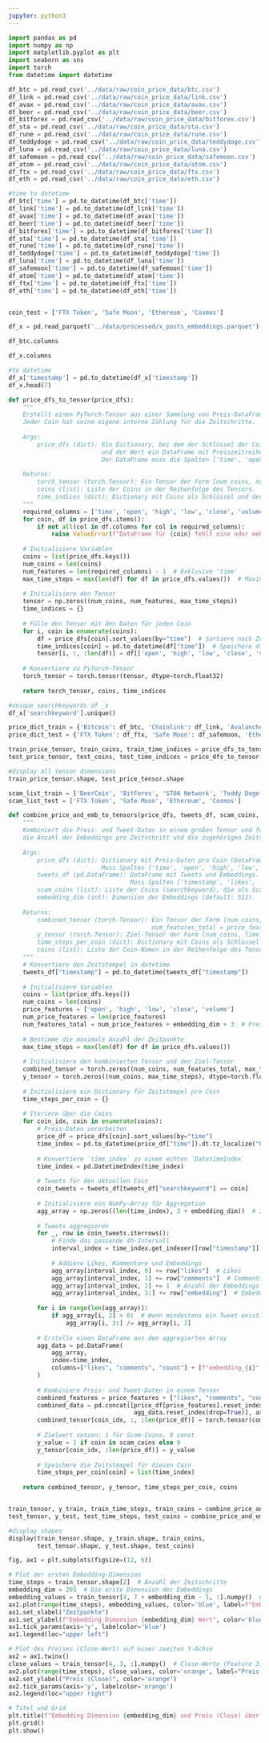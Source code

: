 ```yaml
---
jupyter: python3
---
```


```python
import pandas as pd
import numpy as np
import matplotlib.pyplot as plt
import seaborn as sns
import torch
from datetime import datetime
```

```python
df_btc = pd.read_csv('../data/raw/coin_price_data/btc.csv')
df_link = pd.read_csv('../data/raw/coin_price_data/link.csv')
df_avax = pd.read_csv('../data/raw/coin_price_data/avax.csv')
df_beer = pd.read_csv('../data/raw/coin_price_data/beer.csv')
df_bitforex = pd.read_csv('../data/raw/coin_price_data/bitforex.csv')
df_sta = pd.read_csv('../data/raw/coin_price_data/sta.csv')
df_rune = pd.read_csv('../data/raw/coin_price_data/rune.csv')
df_teddydoge = pd.read_csv('../data/raw/coin_price_data/teddydoge.csv')
df_luna = pd.read_csv('../data/raw/coin_price_data/luna.csv')
df_safemoon = pd.read_csv('../data/raw/coin_price_data/safemoon.csv')
df_atom = pd.read_csv('../data/raw/coin_price_data/atom.csv')
df_ftx = pd.read_csv('../data/raw/coin_price_data/ftx.csv')
df_eth = pd.read_csv('../data/raw/coin_price_data/eth.csv')

#time to datetime
df_btc['time'] = pd.to_datetime(df_btc['time'])
df_link['time'] = pd.to_datetime(df_link['time'])
df_avax['time'] = pd.to_datetime(df_avax['time'])
df_beer['time'] = pd.to_datetime(df_beer['time'])
df_bitforex['time'] = pd.to_datetime(df_bitforex['time'])
df_sta['time'] = pd.to_datetime(df_sta['time'])
df_rune['time'] = pd.to_datetime(df_rune['time'])
df_teddydoge['time'] = pd.to_datetime(df_teddydoge['time'])
df_luna['time'] = pd.to_datetime(df_luna['time'])
df_safemoon['time'] = pd.to_datetime(df_safemoon['time'])
df_atom['time'] = pd.to_datetime(df_atom['time'])
df_ftx['time'] = pd.to_datetime(df_ftx['time'])
df_eth['time'] = pd.to_datetime(df_eth['time'])


coin_test = ['FTX Token', 'Safe Moon', 'Ethereum', 'Cosmos']

df_x = pd.read_parquet('../data/processed/x_posts_embeddings.parquet')
```

```python
df_btc.columns
```

```python
df_x.columns
```


```python
#to datetime
df_x['timestamp'] = pd.to_datetime(df_x['timestamp'])
df_x.head(7)
```

```python
def price_dfs_to_tensor(price_dfs):
    """
    Erstellt einen PyTorch-Tensor aus einer Sammlung von Preis-DataFrames.
    Jeder Coin hat seine eigene interne Zählung für die Zeitschritte.
    
    Args:
        price_dfs (dict): Ein Dictionary, bei dem der Schlüssel der Coin-Name ist
                          und der Wert ein DataFrame mit Preiszeitreihen ist.
                          Der DataFrame muss die Spalten ['time', 'open', 'high', 'low', 'close', 'volume'] enthalten.
    
    Returns:
        torch_tensor (torch.Tensor): Ein Tensor der Form [num_coins, num_features, time_steps].
        coins (list): Liste der Coins in der Reihenfolge des Tensors.
        time_indices (dict): Dictionary mit Coins als Schlüssel und deren Zeitstempel als `pd.DatetimeIndex`.
    """
    required_columns = ['time', 'open', 'high', 'low', 'close', 'volume']
    for coin, df in price_dfs.items():
        if not all(col in df.columns for col in required_columns):
            raise ValueError(f"DataFrame für {coin} fehlt eine oder mehrere benötigte Spalten: {required_columns}")
    
    # Initialisiere Variablen
    coins = list(price_dfs.keys())
    num_coins = len(coins)
    num_features = len(required_columns) - 1  # Exklusive 'time'
    max_time_steps = max(len(df) for df in price_dfs.values())  # Maximale Zeitpunkte über alle Coins
    
    # Initialisiere den Tensor
    tensor = np.zeros((num_coins, num_features, max_time_steps))
    time_indices = {}
    
    # Fülle den Tensor mit den Daten für jeden Coin
    for i, coin in enumerate(coins):
        df = price_dfs[coin].sort_values(by="time")  # Sortiere nach Zeit
        time_indices[coin] = pd.to_datetime(df["time"])  # Speichere die Zeitachse
        tensor[i, :, :len(df)] = df[['open', 'high', 'low', 'close', 'volume']].values.T  # Transponiere Features
    
    # Konvertiere zu PyTorch-Tensor
    torch_tensor = torch.tensor(tensor, dtype=torch.float32)
    
    return torch_tensor, coins, time_indices
```

```python
#unique searchkeywords df _x
df_x['searchkeyword'].unique()
```

```python
price_dict_train = {'Bitcoin': df_btc, 'Chainlink': df_link, 'Avalanche': df_avax, 'BeerCoin': df_beer, 'BitForex': df_bitforex, 'STOA Network': df_sta, 'THORChain': df_rune, 'Teddy Doge': df_teddydoge, 'Terra Luna': df_luna}
price_dict_test = {'FTX Token': df_ftx, 'Safe Moon': df_safemoon, 'Ethereum': df_eth, 'Cosmos': df_atom}
```

```python
train_price_tensor, train_coins, train_time_indices = price_dfs_to_tensor(price_dict_train)
test_price_tensor, test_coins, test_time_indices = price_dfs_to_tensor(price_dict_test)
```

```python
#display all tensor dimensions
train_price_tensor.shape, test_price_tensor.shape
```

```python
scam_list_train = ['BeerCoin', 'BitForex', 'STOA Network', 'Teddy Doge', 'Terra Luna']
scam_list_test = ['FTX Token', 'Safe Moon', 'Ethereum', 'Cosmos']
```

```python

def combine_price_and_emb_to_tensors(price_dfs, tweets_df, scam_coins, embedding_dim=512):
    """
    Kombiniert die Preis- und Tweet-Daten in einem großen Tensor und fügt die Zielvariable (y),
    die Anzahl der Embeddings pro Zeitschritt und die zugehörigen Zeitstempel (pro Coin) hinzu.
    
    Args:
        price_dfs (dict): Dictionary mit Preis-Daten pro Coin (DataFrame).
                          Muss Spalten ['time', 'open', 'high', 'low', 'close', 'volume'] enthalten.
        tweets_df (pd.DataFrame): DataFrame mit Tweets und Embeddings.
                                  Muss Spalten ['timestamp', 'likes', 'comments', 'searchkeyword', 'embedding'] enthalten.
        scam_coins (list): Liste der Coins (searchkeyword), die als Scam klassifiziert sind.
        embedding_dim (int): Dimension der Embeddings (default: 512).
    
    Returns:
        combined_tensor (torch.Tensor): Ein Tensor der Form [num_coins, num_features_total, time_steps].
                                        num_features_total = price_features + embedding_dim + 3 (Likes, Comments, Anzahl Vektoren).
        y_tensor (torch.Tensor): Ziel-Tensor der Form [num_coins, time_steps].
        time_steps_per_coin (dict): Dictionary mit Coins als Schlüssel und Listen von Zeitstempeln als Werte.
        coins (list): Liste der Coin-Namen in der Reihenfolge des Tensors.
    """
    # Konvertiere den Zeitstempel in datetime
    tweets_df["timestamp"] = pd.to_datetime(tweets_df["timestamp"])
    
    # Initialisiere Variablen
    coins = list(price_dfs.keys())
    num_coins = len(coins)
    price_features = ['open', 'high', 'low', 'close', 'volume']
    num_price_features = len(price_features)
    num_features_total = num_price_features + embedding_dim + 3  # Preis-Features + Embeddings + Likes + Comments + Count
    
    # Bestimme die maximale Anzahl der Zeitpunkte
    max_time_steps = max(len(df) for df in price_dfs.values())
    
    # Initialisiere den kombinierten Tensor und den Ziel-Tensor
    combined_tensor = torch.zeros((num_coins, num_features_total, max_time_steps), dtype=torch.float32)
    y_tensor = torch.zeros((num_coins, max_time_steps), dtype=torch.float32)
    
    # Initialisiere ein Dictionary für Zeitstempel pro Coin
    time_steps_per_coin = {}
    
    # Iteriere über die Coins
    for coin_idx, coin in enumerate(coins):
        # Preis-Daten verarbeiten
        price_df = price_dfs[coin].sort_values(by="time")
        time_index = pd.to_datetime(price_df["time"]).dt.tz_localize("UTC")  # Zeitachse auf UTC setzen
        
        # Konvertiere `time_index` zu einem echten `DatetimeIndex`
        time_index = pd.DatetimeIndex(time_index)
        
        # Tweets für den aktuellen Coin
        coin_tweets = tweets_df[tweets_df["searchkeyword"] == coin]
        
        # Initialisiere ein NumPy-Array für Aggregation
        agg_array = np.zeros((len(time_index), 3 + embedding_dim))  # 3 (Likes, Comments, Count) + Embedding-Dimensionen
        
        # Tweets aggregieren
        for _, row in coin_tweets.iterrows():
            # Finde das passende 4h-Intervall
            interval_index = time_index.get_indexer([row["timestamp"]], method="pad")[0]
            
            # Addiere Likes, Kommentare und Embeddings
            agg_array[interval_index, 0] += row["likes"]  # Likes
            agg_array[interval_index, 1] += row["comments"]  # Comments
            agg_array[interval_index, 2] += 1  # Anzahl der Embeddings
            agg_array[interval_index, 3:] += row["embedding"]  # Embeddings
        
        for i in range(len(agg_array)):
            if agg_array[i, 2] > 0:  # Wenn mindestens ein Tweet existiert
                agg_array[i, 3:] /= agg_array[i, 2]
        
        # Erstelle einen DataFrame aus dem aggregierten Array
        agg_data = pd.DataFrame(
            agg_array,
            index=time_index,
            columns=["likes", "comments", "count"] + [f"embedding_{i}" for i in range(embedding_dim)]
        )
        
        # Kombiniere Preis- und Tweet-Daten in einem Tensor
        combined_features = price_features + ["likes", "comments", "count"] + [f"embedding_{i}" for i in range(embedding_dim)]
        combined_data = pd.concat([price_df[price_features].reset_index(drop=True), 
                                   agg_data.reset_index(drop=True)], axis=1)
        combined_tensor[coin_idx, :, :len(price_df)] = torch.tensor(combined_data[combined_features].values.T, dtype=torch.float32)
        
        # Zielwert setzen: 1 für Scam-Coins, 0 sonst
        y_value = 1 if coin in scam_coins else 0
        y_tensor[coin_idx, :len(price_df)] = y_value
        
        # Speichere die Zeitstempel für diesen Coin
        time_steps_per_coin[coin] = list(time_index)
    
    return combined_tensor, y_tensor, time_steps_per_coin, coins


train_tensor, y_train, train_time_steps, train_coins = combine_price_and_emb_to_tensors(price_dict_train, df_x, scam_list_train)
test_tensor, y_test, test_time_steps, test_coins = combine_price_and_emb_to_tensors(price_dict_test, df_x, scam_list_test)
```

```python
#display shapes
display(train_tensor.shape, y_train.shape, train_coins,
        test_tensor.shape, y_test.shape, test_coins)
```

```python
fig, ax1 = plt.subplots(figsize=(12, 6))

# Plot der ersten Embedding-Dimension
time_steps = train_tensor.shape[2]  # Anzahl der Zeitschritte
embedding_dim = 265  # Die erste Dimension der Embeddings
embedding_values = train_tensor[4, 7 + embedding_dim - 1, :].numpy()  # Embedding-Werte
ax1.plot(range(time_steps), embedding_values, color='blue', label=f"Embedding Dimension {embedding_dim}")
ax1.set_xlabel("Zeitpunkte")
ax1.set_ylabel(f"Embedding Dimension {embedding_dim} Wert", color='blue')
ax1.tick_params(axis='y', labelcolor='blue')
ax1.legend(loc="upper left")

# Plot des Preises (Close-Wert) auf einer zweiten Y-Achse
ax2 = ax1.twinx()
close_values = train_tensor[4, 3, :].numpy()  # Close-Werte (Feature 3)
ax2.plot(range(time_steps), close_values, color='orange', label="Preis (Close)")
ax2.set_ylabel("Preis (Close)", color='orange')
ax2.tick_params(axis='y', labelcolor='orange')
ax2.legend(loc="upper right")

# Titel und Grid
plt.title(f"Embedding Dimension {embedding_dim} und Preis (Close) über Zeit (erster Coin)")
plt.grid()
plt.show()
```

